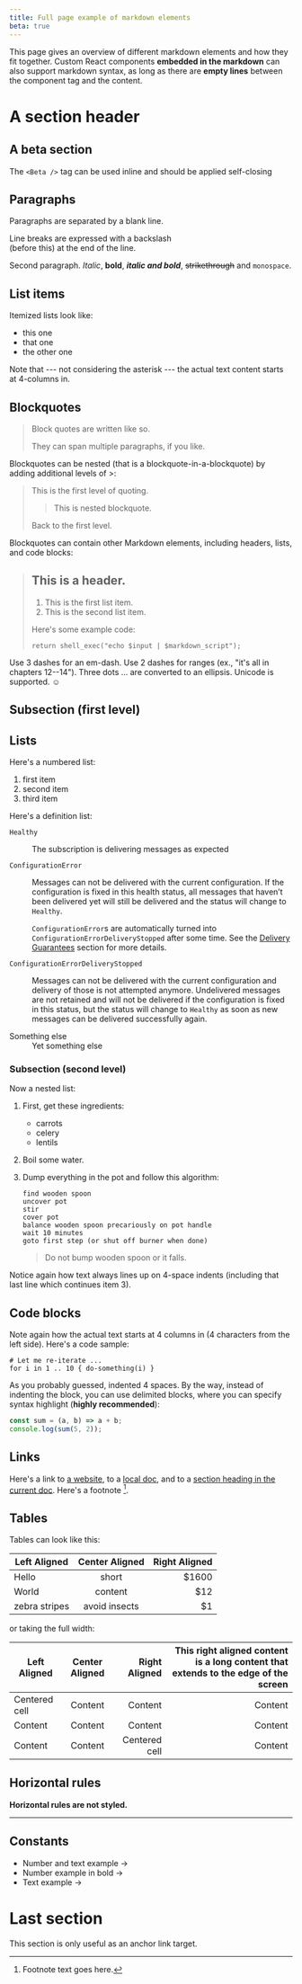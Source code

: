 ```yaml
---
title: Full page example of markdown elements
beta: true
---
```


<Subtitle>

This page gives an overview of different markdown elements and how they fit together.
Custom React components **embedded in the markdown** can also support markdown syntax, as long as there are **empty lines** between the component tag and the content.

</Subtitle>

# A section header

## A beta section <Beta />

The `<Beta />`  tag can be used inline <Beta /> and should be applied self-closing

## Paragraphs

Paragraphs are separated by a blank line.

Line breaks are expressed with a backslash\
(before this) at the end of the line.

Second paragraph. _Italic_, **bold**, **_italic and bold_**, ~~strikethrough~~ and `monospace`.

## List items

Itemized lists look like:

- this one
- that one
- the other one

Note that --- not considering the asterisk --- the actual text
content starts at 4-columns in.

## Blockquotes

> Block quotes are
> written like so.
>
> They can span multiple paragraphs,
> if you like.

Blockquotes can be nested (that is a blockquote-in-a-blockquote) by adding additional levels of >:

> This is the first level of quoting.
>
> > This is nested blockquote.
>
> Back to the first level.

Blockquotes can contain other Markdown elements, including headers, lists, and code blocks:

> ## This is a header.
>
> 1.  This is the first list item.
> 2.  This is the second list item.
>
> Here's some example code:
>
>     return shell_exec("echo $input | $markdown_script");

Use 3 dashes for an em-dash. Use 2 dashes for ranges (ex., "it's all
in chapters 12--14"). Three dots ... are converted to an ellipsis.
Unicode is supported. ☺

## Subsection (first level)

## Lists

Here's a numbered list:

1.  first item
2.  second item
3.  third item

Here's a definition list:

<dl>
  <dt>

`Healthy`

  </dt>
  <dd>The subscription is delivering messages as expected</dd>
  <dt>

`ConfigurationError`

  </dt>
  <dd>

Messages can not be delivered with the current configuration. If the configuration is fixed in this health status,
all messages that haven’t been delivered yet will still be delivered and the status will change to `Healthy`.

`ConfigurationError`s are automatically turned into `ConfigurationErrorDeliveryStopped` after some time. See the [Delivery Guarantees](#last-section) section for more details.

  </dd>
  <dt>

`ConfigurationErrorDeliveryStopped`

  </dt>
  <dd>

Messages can not be delivered with the current configuration and delivery of those is not attempted anymore.
Undelivered messages are not retained and will not be delivered if the configuration is fixed in this status, but the status will change to `Healthy`
as soon as new messages can be delivered successfully again.

  </dd>
  <dt>Something else</dt>
  <dd>Yet something else</dd>
</dl>

### Subsection (second level)

Now a nested list:

1.  First, get these ingredients:

    - carrots
    - celery
    - lentils

2.  Boil some water.

3.  Dump everything in the pot and follow
    this algorithm:

        find wooden spoon
        uncover pot
        stir
        cover pot
        balance wooden spoon precariously on pot handle
        wait 10 minutes
        goto first step (or shut off burner when done)

    > Do not bump wooden spoon or it falls.

Notice again how text always lines up on 4-space indents (including
that last line which continues item 3).

## Code blocks

Note again how the actual text starts at 4 columns in (4 characters
from the left side). Here's a code sample:

    # Let me re-iterate ...
    for i in 1 .. 10 { do-something(i) }

As you probably guessed, indented 4 spaces. By the way, instead of
indenting the block, you can use delimited blocks, where you can
specify syntax highlight (**highly recommended**):

```js
const sum = (a, b) => a + b;
console.log(sum(5, 2));
```

## Links

Here's a link to [a website](https://commercetools.com), to a [local doc](components/images), and to a [section heading in the current doc](#last-section). Here's a footnote [^1].

[^1]: Footnote text goes here.

## Tables

Tables can look like this:

| Left Aligned  | Center Aligned | Right Aligned |
| ------------- | :------------: | ------------: |
| Hello         |     short      |         $1600 |
| World         |    content     |           $12 |
| zebra stripes | avoid insects  |            $1 |

or taking the full width:

| Left Aligned  | Center Aligned | Right Aligned | This right aligned content is a long content that extends to the edge of the screen |
| ------------- | :------------: | ------------: | ----------------------------------------------------------------------------------: |
| Centered cell |    Content     |       Content |                                                                             Content |
| Content       |    Content     |       Content |                                                                             Content |
| Content       |    Content     |  Centered cell |                                                                             Content |

## Horizontal rules

**Horizontal rules are not styled.**

---

## Constants

* Number and text example -> <Constant type="limits" name="jsonSize"/>
* Number example in bold -> **<Constant type="limits" name="slugLength"/>**
* Text example -> <Constant type="limits" name="slugPattern"/>

# Last section

This section is only useful as an anchor link target.
